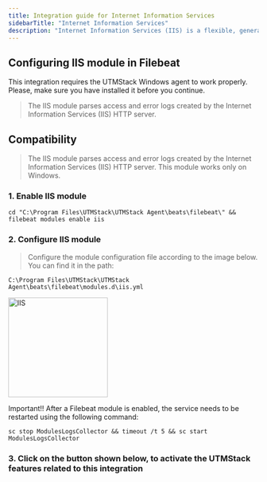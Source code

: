 ```yaml
---
title: Integration guide for Internet Information Services
sidebarTitle: "Internet Information Services"
description: "Internet Information Services (IIS) is a flexible, general-purpose web server from Microsoft that runs on Windows systems to serve requested HTML pages or files. An IIS web server accepts requests from remote client computers and returns the appropirate response."
---
```


## Configuring IIS module in Filebeat

<Warning>
    This integration requires the UTMStack Windows agent to work properly. Please, make sure you have installed it before you continue.
</Warning>

> The IIS module parses access and error logs created by the Internet Information Services (IIS) HTTP server.

## Compatibility

> The IIS module parses access and error logs created by the Internet Information Services (IIS) HTTP server. This module works only on Windows.

### 1. Enable IIS module

```
cd "C:\Program Files\UTMStack\UTMStack Agent\beats\filebeat\" && filebeat modules enable iis
```

### 2. Configure IIS module

> Configure the module configuration file according to the image below. You can find it in the path:

```
C:\Program Files\UTMStack\UTMStack Agent\beats\filebeat\modules.d\iis.yml
```

<img
  height="200"
  className="block rounded-xl"
  src="/images/integrations/iis/config-iis-windows.png"
  alt="IIS"
/>

<Note>
    Important!! After a Filebeat module is enabled, the service needs to be restarted using the following command:
</Note>

```
sc stop ModulesLogsCollector && timeout /t 5 && sc start ModulesLogsCollector
```

### 3. Click on the button shown below, to activate the UTMStack features related to this integration
